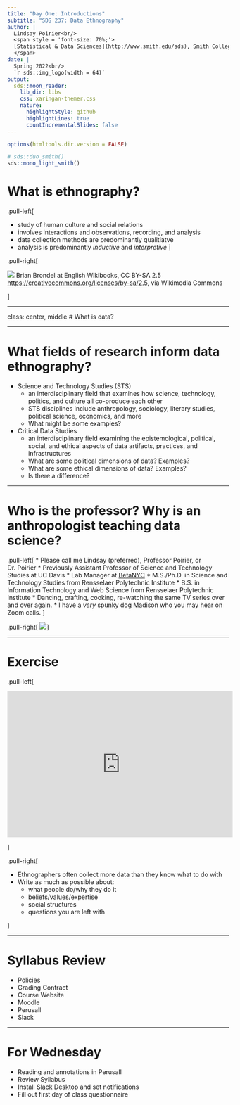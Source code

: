 ```yaml
---
title: "Day One: Introductions"
subtitle: "SDS 237: Data Ethnography"
author: |
  Lindsay Poirier<br/>
  <span style = 'font-size: 70%;'>
  [Statistical & Data Sciences](http://www.smith.edu/sds), Smith College<br/>
  </span>
date: |
  Spring 2022<br/>
  `r sds::img_logo(width = 64)`
output:
  sds::moon_reader:
    lib_dir: libs
    css: xaringan-themer.css
    nature:
      highlightStyle: github
      highlightLines: true
      countIncrementalSlides: false
---
```


```r
options(htmltools.dir.version = FALSE)
```

```r
# sds::duo_smith()
sds::mono_light_smith()
```

# What is ethnography?

.pull-left[

* study of human culture and social relations
* involves interactions and observations, recording, and analysis
* data collection methods are predominantly qualitiatve 
* analysis is predominantly *inductive* and *interpretive*
]

.pull-right[

![](https://upload.wikimedia.org/wikipedia/commons/7/75/Inductive_Deductive_Reasoning.svg)
Brian Brondel at English Wikibooks, CC BY-SA 2.5 <https://creativecommons.org/licenses/by-sa/2.5>, via Wikimedia Commons

]

---

class: center, middle
# What is data?

---

# What fields of research inform data ethnography?

* Science and Technology Studies (STS)
  * an interdisciplinary field that examines how science, technology, politics, and culture all co-produce each other
  * STS disciplines include anthropology, sociology, literary studies, political science, economics, and more
  * What might be some examples?
* Critical Data Studies
  * an interdisciplinary field examining the epistemological, political, social, and ethical aspects of data artifacts, practices, and infrastructures
  * What are some political dimensions of data? Examples?
  * What are some ethical dimensions of data? Examples?
  * Is there a difference?
  
---

# Who is the professor? Why is an anthropologist teaching data science?

.pull-left[
* Please call me Lindsay (preferred), Professor Poirier, or Dr. Poirier
* Previously Assistant Professor of Science and Technology Studies at UC Davis
* Lab Manager at [BetaNYC](https://beta.nyc/)
* M.S./Ph.D. in Science and Technology Studies from Rensselaer Polytechnic Institute
* B.S. in Information Technology and Web Science from Rensselaer Polytechnic Institute
* Dancing, crafting, cooking, re-watching the same TV series over and over again.
* I have a *very* spunky dog Madison who you may hear on Zoom calls. 
]

.pull-right[
![](img/canyon.jpg)
]
  
---


# Exercise

.pull-left[

<iframe width="512" height="332" src="https://player.pbs.org/viralplayer/2365415341/" allowfullscreen allow="encrypted-media" style="border: 0;"></iframe>

]

.pull-right[

* Ethnographers often collect more data than they know what to do with
* Write as much as possible about:
  * what people do/why they do it
  * beliefs/values/expertise
  * social structures
  * questions you are left with
  
]

---


# Syllabus Review

* Policies
* Grading Contract
* Course Website
* Moodle
* Perusall
* Slack

---


# For Wednesday

* Reading and annotations in Perusall
* Review Syllabus
* Install Slack Desktop and set notifications
* Fill out first day of class questionnaire

